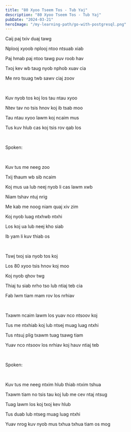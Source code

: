 ```yaml
---
title: "80 Xyoo Tseem Tos - Tub Yaj"
description: "80 Xyoo Tseem Tos - Tub Yaj"
pubDate: "2024-03-21"
heroImage: "/my-learning-path/go-with-postgresql.png"
---
```


Caij paj txiv duaj tawg

Nplooj xyoob nplooj ntoo ntsuab xiab

Paj hmab paj ntoo tawg puv roob hav

Txoj kev wb taug nyob nphob xuav cia

Me nro tsuag twb sawv ciaj zoov

<br />

Kuv nyob tos koj los tau ntau xyoo

Ntev tav no tsis hnov koj ib tsab moo

Tau ntau xyoo lawm koj ncaim mus

Tus kuv hlub cas koj tsis rov qab los

<br />

Spoken:

<br />

Kuv tus me neeg zoo

Txij thaum wb sib ncaim

Koj mus ua lub neej nyob li cas lawm xwb

Niam tshav ntuj nrig

Me kab me noog niam quaj xiv zim

Koj nyob luag ntxhwb ntxhi

Los koj ua lub neej kho siab

Ib yam li kuv thiab os

<br />

Tswj txoj sia nyob tos koj

Los 80 xyoo tsis hnov koj moo

Koj nyob qhov twg

Thiaj tu siab nrho tso lub ntiaj teb cia

Fab lwm tiam mam rov los nrhiav

<br />

Txawm ncaim lawm los yuav nco ntsoov koj

Tus me ntxhiab koj lub ntsej muag luag ntxhi

Tus ntsuj plig txawm tuag tsawg tiam

Yuav nco ntsoov los nrhiav koj hauv ntiaj teb

<br />

Spoken:

<br />

Kuv tus me neeg ntxim hlub thiab ntxim tshua

Txawm tiam no tsis tau koj lub me cev ntaj ntsug

Tuag lawm los koj txoj kev hlub

Tus duab lub ntseg muag luag ntxhi

Yuav nrog kuv nyob mus txhua txhua tiam os mog
